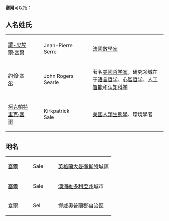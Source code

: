 {{disambig|C|Cat=二字译名消歧义}}
'''塞爾'''可以指：

==人名姓氏==
{|
|-
|[[讓-皮埃爾·塞爾|讓-皮埃爾·塞爾]]||　||Jean-Pierre Serre||　||[[法國|法國]][[數學家|數學家]]
|-
|[[约翰·塞尔|约翰·塞尔]]||　||John Rogers Searle||　||著名[[美國|美國]][[哲学家|哲学家]]，研究领域在于[[语言哲学|语言哲学]]、[[心智哲学|心智哲学]]、[[人工智能|人工智能]]和[[认知科学|认知科学]]
|-
|[[柯克帕特里克·塞爾|柯克帕特里克·塞爾]]||　||Kirkpatrick Sale||　||[[美國|美國]][[人類生態學|人類生態學]]、環境學者
|}

==地名==
{|
|-
|[[塞爾_(大曼徹斯特)|塞爾]]||　||Sale||　||[[英格蘭|英格蘭]][[大曼徹斯特|大曼徹斯特]]城鎮
|-
|[[塞爾_(維多利亞州)|塞爾]]||　||Sale||　||[[澳洲|澳洲]][[維多利亞州|維多利亞州]]城市
|-
|[[塞爾_(挪威)|塞爾]]|| ||Sel|| ||[[挪威|挪威]][[奧普蘭郡|奧普蘭郡]]自治區
|}